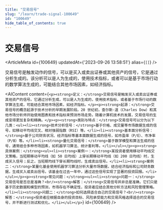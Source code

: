 ```yaml
---
title: "交易信号"
slug: "/learn/trade-signal-100649"
id: "100649"
hide_table_of_contents: true
---
```



# 交易信号

<ArticleMeta id={100649} updatedAt={'2023-09-26 13:58:51'} alias={`[]`} />
<div className='border-solid border-b border-t-0 my-4 border-[var(--ifm-color-gray-300)]' />

交易信号是触发动作的信号，可以是买入或卖出证券或其他资产的信号，它是通过分析生成的。该分析可以是人为生成的，使用技术指标，或者可以是基于市场行动的数学算法生成的，可能结合其他市场因素，如经济指标。

<AIContent content={`<p><strong>定义：</strong>交易信号是触发买入或卖出证券或其他资产的信号。它通过分析生成，可以是人为生成的，使用技术指标，或者基于市场行动的数学算法生成，可能结合其他市场因素，如经济指标。</p><p><strong>起源：</strong>交易信号的概念起源于技术分析的早期发展阶段。20 世纪初，查尔斯·道（Charles Dow）和其他市场分析师开始使用图表和技术指标来预测市场走势。随着计算机技术的发展，交易信号的生成变得更加复杂和精确。</p><p><strong>类别与特点：</strong>交易信号可以分为以下几类：<ul><li><strong>技术分析信号：</strong>基于价格、成交量等市场数据生成的信号，如移动平均线交叉、相对强弱指数（RSI）等。</li><li><strong>基本面分析信号：</strong>基于公司财务状况、经济指标等基本面数据生成的信号，如市盈率（P/E）、市净率（P/B）等。</li><li><strong>量化交易信号：</strong>基于数学模型和算法生成的信号，通常结合多种市场因素，如机器学习算法、统计套利等。</li></ul></p><p><strong>具体案例：</strong><ul><li><strong>案例一：</strong>某投资者使用移动平均线交叉策略，当短期移动平均线（如 50 日均线）上穿长期移动平均线（如 200 日均线）时，生成买入信号；反之，当短期均线下穿长期均线时，生成卖出信号。</li><li><strong>案例二：</strong>某量化基金使用机器学习算法分析大量市场数据，结合经济指标和公司财务数据，生成买入或卖出信号。该基金在过去一年中，通过这些信号实现了显著的投资回报。</li></ul></p><p><strong>常见问题：</strong><ul><li><strong>问题一：</strong>交易信号是否总是准确？<br/><strong>解答：</strong>交易信号并非总是准确，它们只是基于历史数据和模型的预测，市场存在不确定性，投资者应结合其他分析方法和风险管理策略。</li><li><strong>问题二：</strong>如何选择适合自己的交易信号？<br/><strong>解答：</strong>投资者应根据自身的投资目标、风险承受能力和交易风格选择适合的交易信号，并不断进行测试和优化。</li></ul></p>`} id={100649} />
